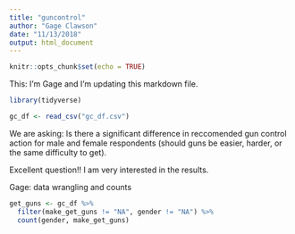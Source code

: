```yaml
---
title: "guncontrol"
author: "Gage Clawson"
date: "11/13/2018"
output: html_document
---
```


```r
knitr::opts_chunk$set(echo = TRUE)
```

This: I'm Gage and I'm updating this markdown file. 



```r
library(tidyverse)

gc_df <- read_csv("gc_df.csv")

```


We are asking: Is there a significant difference in reccomended gun control action for male and female respondents (should guns be easier, harder, or the same difficulty to get). 

Excellent question!! I am very interested in the results. 

Gage: data wrangling and counts

```r

get_guns <- gc_df %>%
  filter(make_get_guns != "NA", gender != "NA") %>%
  count(gender, make_get_guns)
  
```

